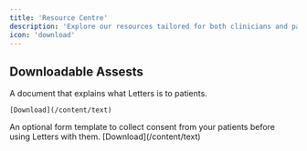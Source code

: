 ```yaml
---
title: 'Resource Centre'
description: 'Explore our resources tailored for both clinicians and patients'
icon: 'download'
---
```


## Downloadable Assests

<CardGroup cols={2}>
   <Card title="Patient explainer" img="/images/add.jpg" >
    A document that explains what Letters is to patients.
    
    [Download](/content/text)
  </Card>
  <Card title="Patient consent forms" img="/images/patientform.jpg" >
    An optional form template to collect consent from your patients before using Letters with them.
    [Download](/content/text)
  </Card>

</CardGroup>
